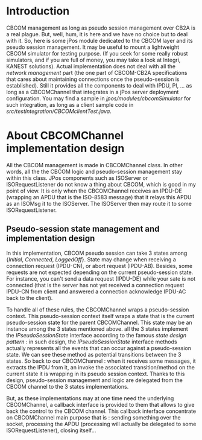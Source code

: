 = Introduction =
CBCOM management as long as pseudo session management over CB2A is a real plague. But, well, hum, it is here and we have no choice but to deal with it. 
So, here is some jPos module dedicated to the CBCOM layer and its pseudo session management. 
It may be useful to mount a lightweight CBCOM simulator for testing purpose. (If you seek for some really robust simulators, and if you are full of money, you may take a look at Integri, KANEST solutions). 
Actual implementation does not deal with all the ''network management'' part (the one part of CBCOM-CB2A specifications that cares about maintaining connections once the pseudo-session is established).
Still it provides all the components to deal with IPDU, PI, ... as long as a CBCOMChannel that integrates in a jPos server deployment configuration. You may find a sample in ''jpos/modules/cbcomSimulator'' for such integration, as long as a client sample code in ''src/testIntegration/CBCOMclientTest.java''.

= About CBCOMChannel implementation design =
All the CBCOM management is made in CBCOMChannel class. In other words, all the the CBCOM logic and pseudo-session management stay within this class. 
JPos components such as ISOServer or ISORequestListener do not know a thing about CBCOM, which is good in my point of view.
It is only when the CBCOMChannel receives an IPDU-DE (wrapping an APDU that is the ISO-8583 message) that it relays this APDU as an ISOMsg it to the ISOServer. The ISOServer then may route it to some ISORequestListener.

== Pseudo-session state management and implementation design ==
In this implementation, CBCOM pseudo session can take 3 states among {''Initial'', ''Connected'', ''LoggedOff''}.
State may change when receiving a connection request (IPDU-CN), or abort request (IPDU-AB).
Besides, some requests are not expected depending on the current pseudo-session state. For instance, you can't send a data request (IPDU-DE) while your sate is not connected (that is the server has not yet received a connection request IPDU-CN from client and answered a connection acknowledge IPDU-AC back to the client).

To handle all of these rules, the CBCOMChannel wraps a pseudo-session context. This pseudo-session context itself wraps a state that is the current pseudo-session state for the parent CBCOMChannel. 
This state may be an instance among the 3 states mentioned above. all the 3 states  implement the ''IPseudoSessionState'' interface according to the famous ''state design pattern'' : in such design, the ''IPseudoSessionState'' interface methods actually represents all the events that can occur against a pseudo-session state. We can see these method as potential transitions between the 3 states.
So back to our CBCOMChannel : when it receives some messages, it extracts the IPDU from it, an invoke the associated transition/method on the current state it is wrapping in its pseudo session context. 
Thanks to this design, pseudo-session management and logic are delegated from the CBCOM channel to the 3 states implementations.

But, as these implementations may at one time need the underlying CBCOMChannel, a callback interface is provided to them that allows to give back the control to the CBCOM channel. This callback interface concentrate on CBCOMChannel main purpose that is : sending something over the socket, processing the APDU (processing will actually be delegated to some ISORequestListener), closing itself...

     